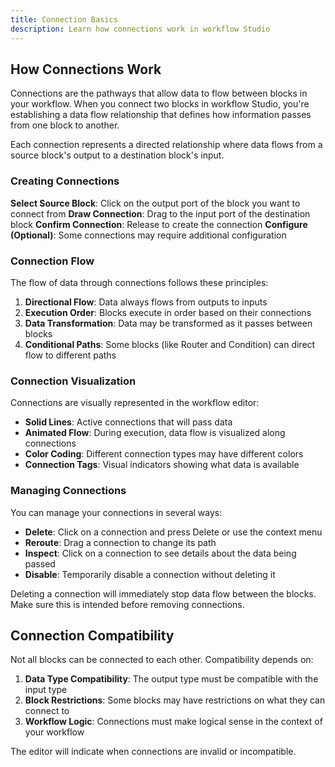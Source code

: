 ```yaml
---
title: Connection Basics
description: Learn how connections work in workflow Studio
---
```



## How Connections Work

Connections are the pathways that allow data to flow between blocks in your workflow. When you connect two blocks in workflow Studio, you're establishing a data flow relationship that defines how information passes from one block to another.

<Callout type="info">
  Each connection represents a directed relationship where data flows from a source block's output
  to a destination block's input.
</Callout>

### Creating Connections

<Steps>
  <Step>
    <strong>Select Source Block</strong>: Click on the output port of the block you want to connect
    from
  </Step>
  <Step>
    <strong>Draw Connection</strong>: Drag to the input port of the destination block
  </Step>
  <Step>
    <strong>Confirm Connection</strong>: Release to create the connection
  </Step>
  <Step>
    <strong>Configure (Optional)</strong>: Some connections may require additional configuration
  </Step>
</Steps>

### Connection Flow

The flow of data through connections follows these principles:

1. **Directional Flow**: Data always flows from outputs to inputs
2. **Execution Order**: Blocks execute in order based on their connections
3. **Data Transformation**: Data may be transformed as it passes between blocks
4. **Conditional Paths**: Some blocks (like Router and Condition) can direct flow to different paths

### Connection Visualization

Connections are visually represented in the workflow editor:

- **Solid Lines**: Active connections that will pass data
- **Animated Flow**: During execution, data flow is visualized along connections
- **Color Coding**: Different connection types may have different colors
- **Connection Tags**: Visual indicators showing what data is available

### Managing Connections

You can manage your connections in several ways:

- **Delete**: Click on a connection and press Delete or use the context menu
- **Reroute**: Drag a connection to change its path
- **Inspect**: Click on a connection to see details about the data being passed
- **Disable**: Temporarily disable a connection without deleting it

<Callout type="warning">
  Deleting a connection will immediately stop data flow between the blocks. Make sure this is
  intended before removing connections.
</Callout>

## Connection Compatibility

Not all blocks can be connected to each other. Compatibility depends on:

1. **Data Type Compatibility**: The output type must be compatible with the input type
2. **Block Restrictions**: Some blocks may have restrictions on what they can connect to
3. **Workflow Logic**: Connections must make logical sense in the context of your workflow

The editor will indicate when connections are invalid or incompatible.
